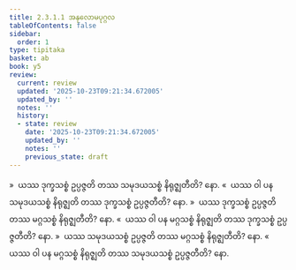 ```yaml
---
title: 2.3.1.1 အနုလောမပုဂ္ဂလ
tableOfContents: false
sidebar:
  order: 1
type: tipitaka
basket: ab
book: y5
review:
  current: review
  updated: '2025-10-23T09:21:34.672005'
  updated_by: ''
  notes: ''
  history:
  - state: review
    date: '2025-10-23T09:21:34.672005'
    updated_by: ''
    notes: ''
    previous_state: draft
---
```



<ReviewStatus review={frontmatter.review} showDetails={true} />

<HypothesisAnnotation frontmatter={frontmatter} />

<DynamicBreadcrumb />

<Division number="136" book="y5" e="ch" v="33" p="253">

<Paragraph number="681" book="y5">
»  ယဿ ဒုက္ခသစ္စံ ဥပ္ပဇ္ဇတိ တဿ သမုဒယသစ္စံ နိရုဇ္ဈတီတိ? နော.
</Paragraph>

<Paragraph number="682" book="y5">
«  ယဿ ဝါ ပန သမုဒယသစ္စံ နိရုဇ္ဈတိ တဿ ဒုက္ခသစ္စံ ဥပ္ပဇ္ဇတီတိ? နော.
</Paragraph>

<Paragraph number="683" book="y5">
»  ယဿ ဒုက္ခသစ္စံ ဥပ္ပဇ္ဇတိ တဿ မဂ္ဂသစ္စံ နိရုဇ္ဈတီတိ? နော.
</Paragraph>

<Paragraph number="684" book="y5">
«  ယဿ ဝါ ပန မဂ္ဂသစ္စံ နိရုဇ္ဈတိ တဿ ဒုက္ခသစ္စံ ဥပ္ပဇ္ဇတီတိ? နော.
</Paragraph>

</Division>
<Division number="137" book="y5" e="ch" v="33" p="253">

<Paragraph number="685" book="y5">
»  ယဿ သမုဒယသစ္စံ ဥပ္ပဇ္ဇတိ တဿ မဂ္ဂသစ္စံ နိရုဇ္ဈတီတိ? နော.
</Paragraph>

<Paragraph number="686" book="y5">
«  ယဿ ဝါ ပန မဂ္ဂသစ္စံ နိရုဇ္ဈတိ တဿ သမုဒယသစ္စံ ဥပ္ပဇ္ဇတီတိ? နော.
</Paragraph>
</Division>